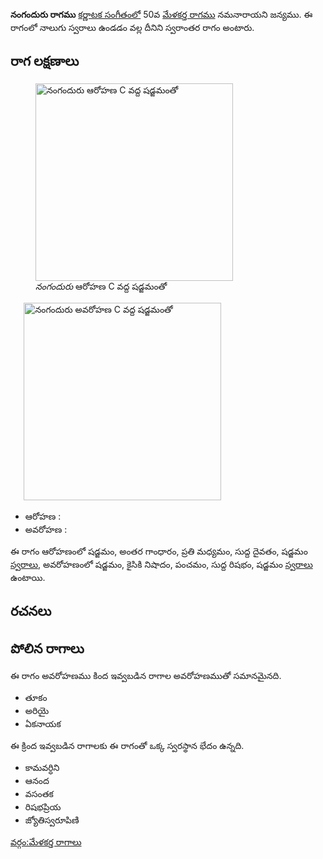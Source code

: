 {{Infobox ragam
	| name          	= నంగందురు
	| synonym	    	= 
	| mela          	= 
	| chakra        	= 
	| janaka        	= 
	| type          	= స్వరాంతర
	| arohanam      	= {{svaraC|S|G3|M2|D1|S'}} 
	| avarohanam    	= {{svaraC|S'|N2|P|R1|S}}
	| jeeva         	=
	| chhaya        	=
	| nyasa         	=
	| vishesha      	= 
	| equivalent  		= 
}}
{{కర్ణాటక సంగీత రాగాలు}}
'''నంగందురు రాగము''' [[కర్ణాటక సంగీతం]]లో 50వ [[మేళకర్త రాగము]] నమనారాయని జన్యము.  ఈ రాగంలో నాలుగు స్వరాలు ఉండడం వల్ల దీనిని స్వరాంతర రాగం అంటారు.


==రాగ లక్షణాలు==
[[Image:nanganduru_ar_kb2wiki.png|thumb|right|316px|''నంగందురు'' ఆరోహణ C వద్ద షడ్జమంతో]]
	[[Image:nanganduru_av_kb2wiki.png|thumb|right|316px|''నంగందురు'' అవరోహణ C వద్ద షడ్జమంతో]]

* ఆరోహణ : {{svaraC|S|G3|M2|D1|S'}} 
* అవరోహణ : {{svaraC|S'|N2|P|R1|S}}

ఈ రాగం ఆరోహణంలో షడ్జమం, అంతర గాంధారం, ప్రతి మధ్యమం, సుద్ద దైవతం, షడ్జమం [[స్వరాలు]], అవరోహణంలో షడ్జమం, కైసికి నిషాదం, పంచమం, సుద్ద  రిషభం, షడ్జమం [[స్వరాలు]] ఉంటాయి.

==రచనలు==



==పోలిన రాగాలు==
ఈ రాగం అవరోహణము కింద ఇవ్వబడిన రాగాల అవరోహణముతో సమానమైనది.
* తూకం
* అరియై
* ఏకనాయక

ఈ క్రింద ఇవ్వబడిన రాగాలకు ఈ రాగంతో ఒక్క స్వరస్థాన భేదం ఉన్నది.
* కామవర్ధిని
* ఆనంద
* వసంతక
* రిషభప్రియ
* జ్యోతిస్వరూపిణి



[[వర్గం:మేళకర్త రాగాలు]]